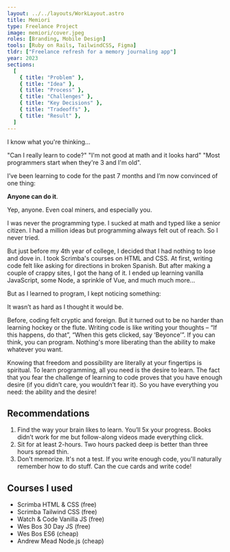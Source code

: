 ```yaml
---
layout: ../../layouts/WorkLayout.astro
title: Memiori
type: Freelance Project
image: memiori/cover.jpeg
roles: [Branding, Mobile Design]
tools: [Ruby on Rails, TailwindCSS, Figma]
tldr: ["Freelance refresh for a memory journaling app"]
year: 2023
sections:
  [
    { title: "Problem" },
    { title: "Idea" },
    { title: "Process" },
    { title: "Challenges" },
    { title: "Key Decisions" },
    { title: "Tradeoffs" },
    { title: "Result" },
  ]
---
```


I know what you're thinking...

"Can I really learn to code?" "I'm not good at math and it looks hard" "Most programmers start when they're 3 and I'm old".

I’ve been learning to code for the past 7 months and I’m now convinced of one thing:

**Anyone can do it**.

Yep, anyone. Even coal miners, and especially you.

I was never the programming type. I sucked at math and typed like a senior citizen. I had a million ideas but programming always felt out of reach. So I never tried.

But just before my 4th year of college, I decided that I had nothing to lose and dove in. I took Scrimba's courses on HTML and CSS. At first, writing code felt like asking for directions in broken Spanish. But after making a couple of crappy sites, I got the hang of it. I ended up learning vanilla JavaScript, some Node, a sprinkle of Vue, and much much more...

But as I learned to program, I kept noticing something:

It wasn’t as hard as I thought it would be.

Before, coding felt cryptic and foreign. But it turned out to be no harder than learning hockey or the flute. Writing code is like writing your thoughts – “If this happens, do that”, “When this gets clicked, say ‘Beyonce’”. If you can think, you can program. Nothing's more liberating than the ability to make whatever you want.

Knowing that freedom and possibility are literally at your fingertips is spiritual. To learn programming, all you need is the desire to learn. The fact that you fear the challenge of learning to code proves that you have enough desire (if you didn’t care, you wouldn’t fear it). So you have everything you need: the ability and the desire!

## Recommendations

1. Find the way your brain likes to learn. You’ll 5x your progress. Books didn’t work for me but follow-along videos made everything click.
2. Sit for at least 2-hours. Two hours packed deep is better than three hours spread thin.
3. Don't memorize. It's not a test. If you write enough code, you'll naturally remember how to do stuff. Can the cue cards and write code!

## Courses I used

- Scrimba HTML & CSS (free)
- Scrimba Tailwind CSS (free)
- Watch & Code Vanilla JS (free)
- Wes Bos 30 Day JS (free)
- Wes Bos ES6 (cheap)
- Andrew Mead Node.js (cheap)
